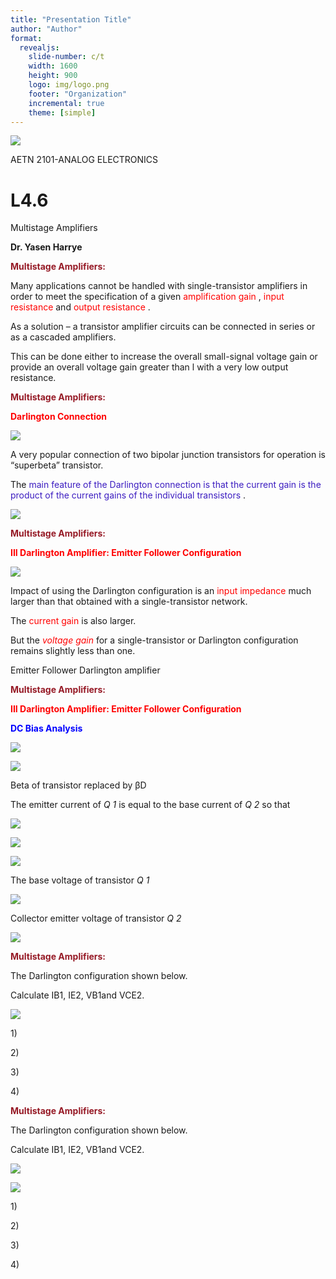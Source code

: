 ```yaml
---
title: "Presentation Title"
author: "Author"
format: 
  revealjs:
    slide-number: c/t
    width: 1600
    height: 900
    logo: img/logo.png
    footer: "Organization"
    incremental: true
    theme: [simple]
---
```

![](l4.6-multistage-amplifier-img/l46-multistage-amplifier_0.png)

AETN 2101\-ANALOG  ELECTRONICS

# L4.6
Multistage Amplifiers

__Dr\. Yasen Harrye__

<span style="color:#961a26"> __Multistage Amplifiers:__ </span>

Many applications cannot be handled with single\-transistor amplifiers in order to meet the specification of a   given  <span style="color:#ff0000">amplification gain</span> \,  <span style="color:#ff0000">input resistance </span> and  <span style="color:#ff0000">output resistance</span> \.

As a solution – a transistor amplifier circuits can be connected in series or as a cascaded amplifiers\.

This can be done either to increase the overall small\-signal voltage gain or provide an overall voltage gain greater than l with a very low output resistance\.

<span style="color:#961a26"> __Multistage Amplifiers:__ </span>

<span style="color:#ff0000"> __Darlington Connection__ </span>

![](l4.6-multistage-amplifier-img/l46-multistage-amplifier_1.png)

A very popular connection of two bipolar junction transistors for operation is "superbeta" transistor\.

The  <span style="color:#3c1dc1">main feature of the Darlington connection is that the current gain is the product of the current gains of the individual transistors</span> \.

![](l4.6-multistage-amplifier-img/l46-multistage-amplifier_2.png)

<span style="color:#961a26"> __Multistage Amplifiers:__ </span>

<span style="color:#ff0000"> __III Darlington Amplifier: Emitter Follower Configuration __ </span>

![](l4.6-multistage-amplifier-img/l46-multistage-amplifier_3.png)

Impact of using the Darlington configuration is an  <span style="color:#ff0000">input impedance </span> much larger than that obtained with a single\-transistor network\.

The  <span style="color:#ff0000">current gain </span> is also larger\.

But the  <span style="color:#ff0000"> _voltage gain _ </span> for a single\-transistor or Darlington configuration remains slightly less than one\.

Emitter Follower Darlington amplifier

<span style="color:#961a26"> __Multistage Amplifiers:__ </span>

<span style="color:#ff0000"> __III Darlington Amplifier: Emitter Follower Configuration __ </span>

<span style="color:#0000ff"> __DC Bias Analysis __ </span>

![](l4.6-multistage-amplifier-img/l46-multistage-amplifier_4.png)

![](l4.6-multistage-amplifier-img/l46-multistage-amplifier_5.png)

Beta of transistor replaced by βD

The emitter current of  _Q_  _1 _ is equal to the base current of  _Q_  _2 _ so that

![](l4.6-multistage-amplifier-img/l46-multistage-amplifier_6.png)

![](l4.6-multistage-amplifier-img/l46-multistage-amplifier_7.png)

![](l4.6-multistage-amplifier-img/l46-multistage-amplifier_8.png)

The base voltage of transistor  _Q_  _1_

![](l4.6-multistage-amplifier-img/l46-multistage-amplifier_9.png)

Collector emitter voltage of transistor  _Q_  _2_

![](l4.6-multistage-amplifier-img/l46-multistage-amplifier_10.png)

<span style="color:#961a26"> __Multistage Amplifiers:__ </span>

The  Darlington configuration shown below\.

Calculate IB1\, IE2\, VB1and VCE2\.

![](l4.6-multistage-amplifier-img/l46-multistage-amplifier_11.png)

1\)

2\)

3\)

4\)

<span style="color:#961a26"> __Multistage Amplifiers:__ </span>

The  Darlington configuration shown below\.

Calculate IB1\, IE2\, VB1and VCE2\.

![](l4.6-multistage-amplifier-img/l46-multistage-amplifier_12.png)

![](l4.6-multistage-amplifier-img/l46-multistage-amplifier_13.png)

1\)

2\)

3\)

4\)

